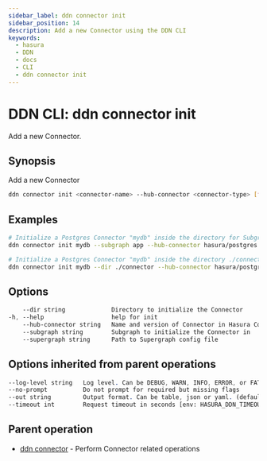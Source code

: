 ```yaml
---
sidebar_label: ddn connector init
sidebar_position: 14
description: Add a new Connector using the DDN CLI
keywords:
  - hasura
  - DDN
  - docs
  - CLI
  - ddn connector init
---
```


# DDN CLI: ddn connector init

Add a new Connector.

## Synopsis

Add a new Connector

```bash
ddn connector init <connector-name> --hub-connector <connector-type> [flags]
```

## Examples

```bash
# Initialize a Postgres Connector "mydb" inside the directory for Subgraph "app"
ddn connector init mydb --subgraph app --hub-connector hasura/postgres

# Initialize a Postgres Connector "mydb" inside the directory ./connector
ddn connector init mydb --dir ./connector --hub-connector hasura/postgres
```

## Options

```sass
    --dir string             Directory to initialize the Connector
-h, --help                   help for init
    --hub-connector string   Name and version of Connector in Hasura Connector Hub. ref: https://hasura.io/connectors (required)
    --subgraph string        Subgraph to initialize the Connector in
    --supergraph string      Path to Supergraph config file
```

## Options inherited from parent operations

```sass
--log-level string   Log level. Can be DEBUG, WARN, INFO, ERROR, or FATAL. (default "INFO")
--no-prompt          Do not prompt for required but missing flags
--out string         Output format. Can be table, json or yaml. (default "table")
--timeout int        Request timeout in seconds [env: HASURA_DDN_TIMEOUT] (default 100)
```

## Parent operation

- [ddn connector](/cli/commands/ddn_connector) - Perform Connector related operations
